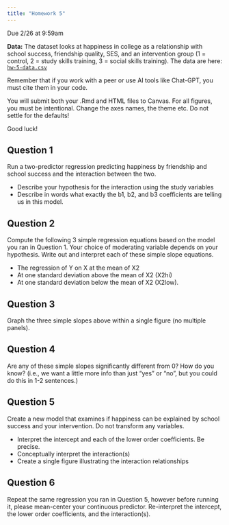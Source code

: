 ```yaml
---
title: "Homework 5"
---
```


Due 2/26 at 9:59am

**Data:** The dataset looks at happiness in college as a relationship with school success, friendship quality, SES, and an intervention group (1 = control, 2 = study skills training, 3 = social skills training). The data are here: [`hw-5-data.csv`](hw-5-data.csv)

Remember that if you work with a peer or use AI tools like Chat-GPT, you must cite them in your code. 

You will submit both your .Rmd and HTML files to Canvas. For all figures, you must be intentional. Change the axes names, the theme etc. Do not settle for the defaults!

Good luck!

## Question 1

Run a two-predictor regression predicting happiness by friendship and school success and the interaction between the two.

- Describe your hypothesis for the interaction using the study variables
- Describe in words what exactly the b1, b2, and b3 coefficients are telling us in this model. 

## Question 2

Compute the following 3 simple regression equations based on the model you ran in Question 1. Your choice of moderating variable depends on your hypothesis. Write out and interpret each of these simple slope equations. 

- The regression of Y on X at the mean of X2
- At one standard deviation above the mean of X2 (X2hi)
- At one standard deviation below the mean of X2 (X2low). 

## Question 3

Graph the three simple slopes above within a single figure (no multiple panels).

## Question 4

Are any of these simple slopes significantly different from 0? How do you know? (i.e., we want a little more info than just "yes" or "no", but you could do this in 1-2 sentences.)

## Question 5

Create a new model that examines if happiness can be explained by school success and your intervention. Do not transform any variables.

  - Interpret the intercept and each of the lower order coefficients. Be precise.
  - Conceptually interpret the interaction(s)
  - Create a single figure illustrating the interaction relationships

## Question 6

Repeat the same regression you ran in Question 5, however before running it, please mean-center your continuous predictor. Re-interpret the intercept, the lower order coefficients, and the interaction(s).